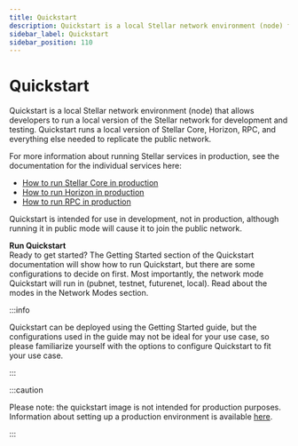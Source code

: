 ```yaml
---
title: Quickstart
description: Quickstart is a local Stellar network environment (node) for development and testing.
sidebar_label: Quickstart
sidebar_position: 110
---
```


# Quickstart

Quickstart is a local Stellar network environment (node) that allows developers to run a local version of the Stellar network for development and testing. Quickstart runs a local version of Stellar Core, Horizon, RPC, and everything else needed to replicate the public network.

For more information about running Stellar services in production, see the documentation for the individual services here:

- [How to run Stellar Core in production](../../../validators)
- [How to run Horizon in production](../../../data/horizon/admin-guide/overview)
- [How to run RPC in production](../../../data/rpc/admin-guide)

Quickstart is intended for use in development, not in production, although running it in public mode will cause it to join the public network.

**Run Quickstart**<br />
Ready to get started? The Getting Started section of the Quickstart documentation will show how to run Quickstart, but there are some configurations to decide on first. Most importantly, the network mode Quickstart will run in (pubnet, testnet, futurenet, local). Read about the modes in the Network Modes section.

:::info

Quickstart can be deployed using the Getting Started guide, but the configurations used in the guide may not be ideal for your use case, so please familiarize yourself with the options to configure Quickstart to fit your use case.

:::

:::caution

Please note: the quickstart image is not intended for production purposes. Information about setting up a production environment is available [here](../../validators/README.mdx).

:::
